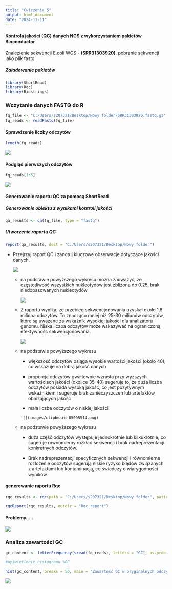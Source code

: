 ---
title: "Ćwiczenia 5"
output: html_document
date: "2024-11-11"
---

#### Kontrola jakości (QC) danych NGS z wykorzystaniem pakietów Bioconductor

Znalezienie sekwencji E.coli WGS - **(SRR31303920)**, pobranie sekwencji jako plik fastq

##### Załadowanie pakietów

```{r}
library(ShortRead)
library(Rqc)
library(Biostrings)
```

### Wczytanie danych FASTQ do R

```{r}
fq_file <- "C:/Users/s207321/Desktop/Nowy folder/SRR31303920.fastq.gz" 
fq_reads <- readFastq(fq_file)
```

#### Sprawdzenie liczby odczytów

```{r}
length(fq_reads)
```

![](images/clipboard-1474694343.png)

#### Podgląd pierwszych odczytów

```{r}
fq_reads[1:5]
```

![](images/clipboard-3284793029.png)

#### **Generowanie raportu QC za pomocą ShortRead**

##### Generowanie obiektu z wynikami kontroli jakości

```{r}
qa_results <- qa(fq_file, type = "fastq")
```

##### Utworzenie raportu QC

```{r}
report(qa_results, dest = "C:/Users/s207321/Desktop/Nowy folder")
```

-   Przejrzyj raport QC i zanotuj kluczowe obserwacje dotyczące jakości danych.

    ![](images/clipboard-2234074829.png)

    -   na podstawie powyższego wykresu można zauważyć, że częstotliwość wszystkich nukleotydów jest zbliżona do 0.25, brak niedopasowanych nukleotydów

        ![](images/clipboard-1912480780.png)

    -   Z raportu wynika, że przebieg sekwencjonowania uzyskał około 1,8 miliona odczytów. To znacząco mniej niż 25-30 milionów odczytów, które są uważane za wskaźnik wysokiej jakości dla analizatora genomu. Niska liczba odczytów może wskazywać na ograniczoną efektywność sekwencjonowania.

        ![](images/clipboard-2802316745.png)

    -   na podstawie powyższego wykresu

        -   większość odczytów osiąga wysokie wartości jakości (około 40), co wskazuje na dobrą jakość danych

        -   proporcja odczytów gwałtownie wzrasta przy wyższych wartościach jakości (okolice 35-40) sugeruje to, że duża liczba odczytów posiada wysoką jakość, co jest pozytywnym wskaźnikiem i sugeruje brak zanieczyszczeń lub artefaktów obniżających jakość

        -   mała liczba odczytów o niskiej jakości

        ```         
        ![](images/clipboard-85095514.png)
        ```

    -   na podstswie powyższego wykresu

        -   duża część odczytów występuje jednokrotnie lub kilkukrotnie, co sugeruje równomierny rozkład sekwencji i brak nadreprezentacji konkretnych odczytów.

        -   Brak nadreprezentacji specyficznych sekwencji i równomierne rozłożenie odczytów sugerują niskie ryzyko błędów związanych z artefaktami lub kontaminacją, co świadczy o wiarygodności wyników

#### generowanie raportu Rqc

```{r}
rqc_results <- rqc(path = "C:/Users/s207321/Desktop/Nowy folder", pattern = "SRR31303920.fastq.gz", sample = TRUE)

rqcReport(rqc_results, outdir = "Rqc_report")
```

#### Problemy.....

![](images/clipboard-4220388734.png)

### Analiza zawartości GC

```{r}
gc_content <- letterFrequency(sread(fq_reads), letters = "GC", as.prob = TRUE)

#Wyświetlenie histogramu %GC

hist(gc_content, breaks = 50, main = "Zawartość GC w oryginalnych odczytach", xlab = "Procent GC")
```

![](images/clipboard-2995252593.png)
